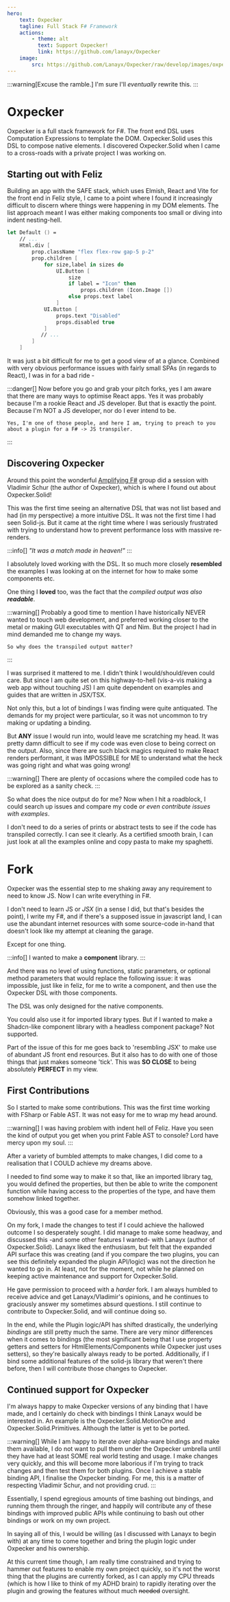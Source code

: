 ```yaml
---
hero:
    text: Oxpecker
    tagline: Full Stack F# Framework
    actions:
        - theme: alt
          text: Support Oxpecker!
          link: https://github.com/lanayx/Oxpecker
    image:
        src: https://github.com/Lanayx/Oxpecker/raw/develop/images/oxpecker.png
---
```



:::warning[Excuse the ramble.]
I'm sure I'll *eventually* rewrite this.
:::

# Oxpecker

Oxpecker is a full stack framework for F#. The front end DSL uses Computation Expressions
to template the DOM. Oxpecker.Solid uses this DSL to compose native elements. I discovered Oxpecker.Solid
when I came to a cross-roads with a private project I was working on.

## Starting out with Feliz

Building
an app with the SAFE stack, which uses Elmish, React and Vite for the front end in Feliz
style, I came to a point where I found it increasingly difficult to discern where things were happening in my DOM elements.
The list approach meant I was either making components too small or diving into
indent nesting-hell.

```fsharp title="Some of my early days Fable/Feliz code"
let Default () =
    // ...
    Html.div [
        prop.className "flex flex-row gap-5 p-2"
        prop.children [
            for size,label in sizes do
                UI.Button [
                    size
                    if label = "Icon" then
                        props.children (Icon.Image []) 
                    else props.text label
                ]
            UI.Button [
                props.text "Disabled"
                props.disabled true
            ]
           // ...
        ]
    ]
```

It was just a bit difficult for me to get a good view of at a glance. Combined with very obvious performance issues
with fairly small SPAs (in regards to React), I was in for a bad ride -

:::danger[]
    Now before you go and grab your pitch forks, yes I am aware that there are many ways to optimise React apps. Yes it was probably
    because I'm a rookie React and JS developer. But that is exactly the point. Because I'm NOT a JS developer, nor do I ever intend
    to be.

    Yes, I'm one of those people, and here I am, trying to preach to you about a plugin for a F# -> JS transpiler.
:::

## Discovering Oxpecker

Around this point the wonderful [Amplifying F#](https://amplifyingfsharp.io/) group did a session with Vladimir Schur (the author of Oxpecker),
which is where I found out about Oxpecker.Solid!

This was the first time seeing an alternative DSL that was not list based and had (in my perspective) a more intuitive
DSL. It was not the first time I had seen Solid-js. But it came at the right time where I was seriously frustrated with
trying to understand how to prevent performance loss with massive re-renders.

:::info[]
    *"It was a match made in heaven!"*
:::

I absolutely loved working with the DSL. It so much more closely **resembled** the examples I was looking at on the internet
for how to make some components etc.

One thing I **loved** too, was the fact that the *compiled output was also ***readable****.

:::warning[]
    Probably a good time to mention I have historically NEVER wanted to touch web development, and preferred working closer
    to the metal or making GUI executables with QT and Nim. But the project I had in mind demanded me to change my ways.

    So why does the transpiled output matter?
:::

I was surprised it mattered to me. I didn't think I would/should/even could care. But since I am quite set on this
highway-to-hell (vis-a-vis making a web app without touching JS) I am quite dependent on examples and guides that
are written in JSX/TSX.

Not only this, but a lot of bindings I was finding were quite antiquated. The demands for my project were particular,
so it was not uncommon to try making or updating a binding.

But **ANY** issue I would run into, would leave me scratching my head. It was pretty damn difficult to see if my code was
even close to being correct on the output. Also, since there are such black magics required to make React renders performant,
it was IMPOSSIBLE for ME to understand what the heck was going right and what was going wrong!

:::warning[]
    There are plenty of occasions where the compiled code has to be explored
    as a sanity check.
:::

So what does the nice output do for me? Now when I hit a roadblock, I could search up issues and compare my code _or even contribute issues with examples_.

I don't need to do a series of prints or abstract tests to see if the code has transpiled correctly. I can see it clearly.
As a certified smooth brain, I can just look at all the examples online and copy pasta to make my spaghetti.

# Fork

Oxpecker was the essential step to me shaking away any requirement to need to know JS. Now I can write everything in F#.

I don't need to learn JS or *JSX* (in a sense I did, but that's besides the point), I write my F#, and if there's a supposed
issue in javascript land, I can use the abundant internet resources with some source-code in-hand that doesn't look like my attempt at cleaning
the garage.

Except for one thing. 

:::info[]
I wanted to make a **component** library.
:::

And there was no level of using functions, static parameters, or
optional method parameters that would replace the following issue: it was impossible, just like in feliz, for me to write
a component, and then use the Oxpecker DSL with those components. 

The DSL was only designed for the native components.

You could also use it for imported library types. But if I wanted to make a Shadcn-like component library with a headless
component package? Not supported.

Part of the issue of this for me goes back to 'resembling JSX' to make use of abundant JS front end resources. But it also
has to do with one of those things that just makes someone 'tick'. This was __SO CLOSE__ to being absolutely __PERFECT__ in my
view.

## First Contributions

So I started to make some contributions. This was the first time working with FSharp or Fable AST. It was not easy for me
to wrap my head around.

:::warning[]
    I was having problem with indent hell of Feliz. Have you seen the kind of output you get when you print Fable AST
    to console? Lord have mercy upon my soul.
:::

After a variety of bumbled attempts to make changes, I did come to a realisation that I COULD achieve my dreams above.

I needed to find some way to make it so that, like an imported library tag, you would defined the properties, but then
be able to write the component function while having access to the properties of the type, and have them somehow linked
together.

Obviously, this was a good case for a member method.

On my fork, I made the changes to test if I could achieve the hallowed outcome I so desperately sought. I did manage to make
some headway, and discussed this -and some other features I wanted- with Lanayx (author of Oxpecker.Solid). Lanayx liked
the enthusiasm, but felt that the expanded API surface this was creating (and if you compare the two plugins, you can see
this definitely expanded the plugin API/logic) was not the direction he wanted to go in. At least, not for the moment, not
while he planned on keeping active maintenance and support for Oxpecker.Solid.

He gave permission to proceed with a *harder* fork. I am always humbled
to receive advice and get Lanayx/Vladimir's opinions, and he continues to graciously answer my sometimes absurd questions.
I still continue to contribute to Oxpecker.Solid, and will continue doing so.

In the end, while the Plugin logic/API has shifted drastically, the underlying *bindings* are still pretty much the same.
There are very minor differences when it comes to bindings (the most significant being that I use property getters and setters
for HtmlElements/Components while Oxpecker just uses setters), so they're basically always ready to be ported. Additionally, if I
bind some additional features of the solid-js library that weren't there before, then I will contribute those changes to Oxpecker.

## Continued support for Oxpecker

I'm always happy to make Oxpecker versions of any binding that I have made, and I certainly do check with
bindings I think Lanayx would be interested in. An example is the Oxpecker.Solid.MotionOne and Oxpecker.Solid.Primitives.
Although the latter is yet to be ported.

:::warning[]
    While I am happy to iterate over alpha-ware bindings and make them available, I do not want to pull them under the
    Oxpecker umbrella until they have had at least SOME real world testing and usage. I make changes very quickly, and
    this will become more laborious if I'm trying to track changes and then test them for both plugins. Once I achieve a
    stable binding API, I finalise the Oxpecker binding. For me, this is a matter of respecting Vladimir Schur, and not
    providing crud.
:::

Essentially, I spend egregious amounts of time bashing out bindings, and running them through the ringer, and happily will
contribute any of these bindings with improved public APIs while continuing to bash out other bindings or work on my own
project.

In saying all of this, I would be willing (as I discussed with Lanayx to begin with) at any time to come together and bring
the plugin logic under Oxpecker and his ownership.

At this current time though, I am really time constrained and trying to hammer out features to enable my own project quickly, so it's not the
worst thing that the plugins are currently forked, as I can apply my CPU threads (which is how I like to think
of my ADHD brain) to rapidly iterating over the plugin and growing the features without much ~~needed~~ oversight.
